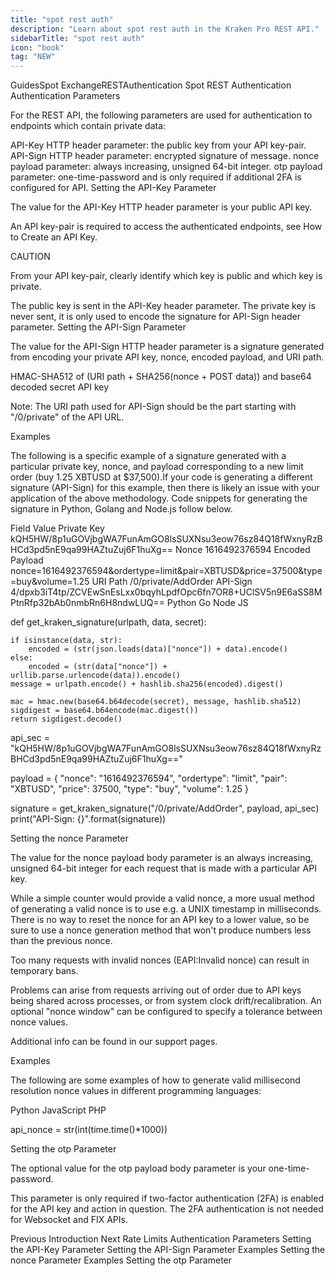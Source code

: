 ```yaml
---
title: "spot rest auth"
description: "Learn about spot rest auth in the Kraken Pro REST API."
sidebarTitle: "spot rest auth"
icon: "book"
tag: "NEW"
---
```

GuidesSpot ExchangeRESTAuthentication
Spot REST Authentication
Authentication Parameters​

For the REST API, the following parameters are used for authentication to endpoints which contain private data:

API-Key HTTP header parameter: the public key from your API key-pair.
API-Sign HTTP header parameter: encrypted signature of message.
nonce payload parameter: always increasing, unsigned 64-bit integer.
otp payload parameter: one-time-password and is only required if additional 2FA is configured for API.
Setting the API-Key Parameter​

The value for the API-Key HTTP header parameter is your public API key.

An API key-pair is required to access the authenticated endpoints, see How to Create an API Key.

CAUTION

From your API key-pair, clearly identify which key is public and which key is private.

The public key is sent in the API-Key header parameter.
The private key is never sent, it is only used to encode the signature for API-Sign header parameter.
Setting the API-Sign Parameter​

The value for the API-Sign HTTP header parameter is a signature generated from encoding your private API key, nonce, encoded payload, and URI path.

  HMAC-SHA512 of (URI path + SHA256(nonce + POST data)) and base64 decoded secret API key


Note: The URI path used for API-Sign should be the part starting with "/0/private" of the API URL.

Examples​

The following is a specific example of a signature generated with a particular private key, nonce, and payload corresponding to a new limit order (buy 1.25 XBTUSD at $37,500).If your code is generating a different signature (API-Sign) for this example, then there is likely an issue with your application of the above methodology. Code snippets for generating the signature in Python, Golang and Node.js follow below.

Field	Value
Private Key	kQH5HW/8p1uGOVjbgWA7FunAmGO8lsSUXNsu3eow76sz84Q18fWxnyRzBHCd3pd5nE9qa99HAZtuZuj6F1huXg==
Nonce	1616492376594
Encoded Payload	nonce=1616492376594&ordertype=limit&pair=XBTUSD&price=37500&type=buy&volume=1.25
URI Path	/0/private/AddOrder
API-Sign	4/dpxb3iT4tp/ZCVEwSnEsLxx0bqyhLpdfOpc6fn7OR8+UClSV5n9E6aSS8MPtnRfp32bAb0nmbRn6H8ndwLUQ==
Python
Go
Node JS

def get_kraken_signature(urlpath, data, secret):

    if isinstance(data, str):
        encoded = (str(json.loads(data)["nonce"]) + data).encode()
    else:
        encoded = (str(data["nonce"]) + urllib.parse.urlencode(data)).encode()
    message = urlpath.encode() + hashlib.sha256(encoded).digest()

    mac = hmac.new(base64.b64decode(secret), message, hashlib.sha512)
    sigdigest = base64.b64encode(mac.digest())
    return sigdigest.decode()

api_sec = "kQH5HW/8p1uGOVjbgWA7FunAmGO8lsSUXNsu3eow76sz84Q18fWxnyRzBHCd3pd5nE9qa99HAZtuZuj6F1huXg=="

payload = {
        "nonce": "1616492376594", 
        "ordertype": "limit", 
        "pair": "XBTUSD",
        "price": 37500, 
        "type": "buy",
        "volume": 1.25
        }

signature = get_kraken_signature("/0/private/AddOrder", payload, api_sec)
print("API-Sign: {}".format(signature))


Setting the nonce Parameter​

The value for the nonce payload body parameter is an always increasing, unsigned 64-bit integer for each request that is made with a particular API key.

While a simple counter would provide a valid nonce, a more usual method of generating a valid nonce is to use e.g. a UNIX timestamp in milliseconds. There is no way to reset the nonce for an API key to a lower value, so be sure to use a nonce generation method that won't produce numbers less than the previous nonce.

Too many requests with invalid nonces (EAPI:Invalid nonce) can result in temporary bans.

Problems can arise from requests arriving out of order due to API keys being shared across processes, or from system clock drift/recalibration. An optional "nonce window" can be configured to specify a tolerance between nonce values.

Additional info can be found in our support pages.

Examples​

The following are some examples of how to generate valid millisecond resolution nonce values in different programming languages:

Python
JavaScript
PHP

api_nonce = str(int(time.time()*1000))

Setting the otp Parameter​

The optional value for the otp payload body parameter is your one-time-password.

This parameter is only required if two-factor authentication (2FA) is enabled for the API key and action in question. The 2FA authentication is not needed for Websocket and FIX APIs.

Previous
Introduction
Next
Rate Limits
Authentication Parameters
Setting the API-Key Parameter
Setting the API-Sign Parameter
Examples
Setting the nonce Parameter
Examples
Setting the otp Parameter